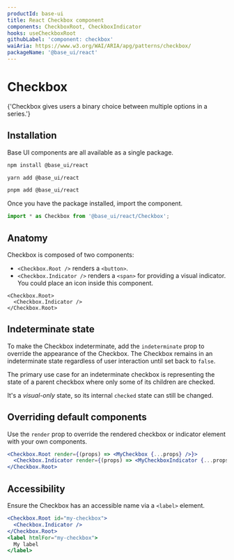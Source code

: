 ```yaml
---
productId: base-ui
title: React Checkbox component
components: CheckboxRoot, CheckboxIndicator
hooks: useCheckboxRoot
githubLabel: 'component: checkbox'
waiAria: https://www.w3.org/WAI/ARIA/apg/patterns/checkbox/
packageName: '@base_ui/react'
---
```


# Checkbox

<Description>
  {'Checkbox gives users a binary choice between multiple options in a series.'}
</Description>

<ComponentLinkHeader design={false} />

<Demo demo="UnstyledCheckboxIntroduction" defaultCodeOpen="false" bg="gradient" />

## Installation

Base UI components are all available as a single package.

<codeblock storageKey="package-manager">

```bash npm
npm install @base_ui/react
```

```bash yarn
yarn add @base_ui/react
```

```bash pnpm
pnpm add @base_ui/react
```

</codeblock>

Once you have the package installed, import the component.

```ts
import * as Checkbox from '@base_ui/react/Checkbox';
```

## Anatomy

Checkbox is composed of two components:

- `<Checkbox.Root />` renders a `<button>`.
- `<Checkbox.Indicator />` renders a `<span>` for providing a visual indicator. You could place an icon inside this component.

```tsx
<Checkbox.Root>
  <Checkbox.Indicator />
</Checkbox.Root>
```

## Indeterminate state

To make the Checkbox indeterminate, add the `indeterminate` prop to override the appearance of the Checkbox. The Checkbox remains in an indeterminate state regardless of user interaction until set back to `false`.

<Demo demo="UnstyledCheckboxIndeterminate" />

The primary use case for an indeterminate checkbox is representing the state of a parent checkbox where only some of its children are checked.

<Demo demo="UnstyledCheckboxIndeterminateGroup" defaultCodeOpen={false} />

It's a _visual-only_ state, so its internal `checked` state can still be changed.

## Overriding default components

Use the `render` prop to override the rendered checkbox or indicator element with your own components.

```jsx
<Checkbox.Root render={(props) => <MyCheckbox {...props} />}>
  <Checkbox.Indicator render={(props) => <MyCheckboxIndicator {...props} />} />
</Checkbox.Root>
```

## Accessibility

Ensure the Checkbox has an accessible name via a `<label>` element.

```jsx
<Checkbox.Root id="my-checkbox">
  <Checkbox.Indicator />
</Checkbox.Root>
<label htmlFor="my-checkbox">
  My label
</label>
```
